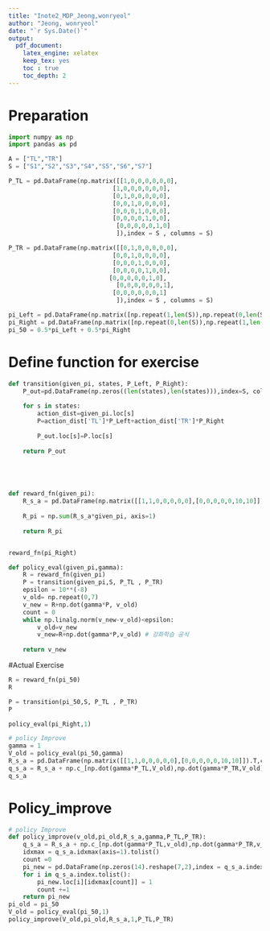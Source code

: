 ```yaml
---
title: "Inote2_MDP_Jeong,wonryeol"
author: "Jeong, wonryeol"
date: "`r Sys.Date()`"
output:
  pdf_document:
    latex_engine: xelatex
    keep_tex: yes
    toc : true
    toc_depth: 2 
---
```


# Preparation

```python
import numpy as np
import pandas as pd 

A = ["TL","TR"]
S = ["S1","S2","S3","S4","S5","S6","S7"]

P_TL = pd.DataFrame(np.matrix([[1,0,0,0,0,0,0],
                             [1,0,0,0,0,0,0],
                             [0,1,0,0,0,0,0],
                             [0,0,1,0,0,0,0],
                             [0,0,0,1,0,0,0],
                             [0,0,0,0,1,0,0],
                              [0,0,0,0,0,1,0]
                              ]),index = S , columns = S)

P_TR = pd.DataFrame(np.matrix([[0,1,0,0,0,0,0],
                             [0,0,1,0,0,0,0],
                             [0,0,0,1,0,0,0],
                             [0,0,0,0,1,0,0],
                            [0,0,0,0,0,1,0],
                              [0,0,0,0,0,0,1],
                             [0,0,0,0,0,0,1]
                              ]),index = S , columns = S)

pi_Left = pd.DataFrame(np.matrix([np.repeat(1,len(S)),np.repeat(0,len(S))]),index = A,columns = S).T
pi_Right = pd.DataFrame(np.matrix([np.repeat(0,len(S)),np.repeat(1,len(S))]),index = A,columns = S).T
pi_50 = 0.5*pi_Left + 0.5*pi_Right


```

\newpage

# Define function for exercise

```python


def transition(given_pi, states, P_Left, P_Right):
    P_out=pd.DataFrame(np.zeros((len(states),len(states))),index=S, columns=S)
    
    for s in states:
        action_dist=given_pi.loc[s]
        P=action_dist['TL']*P_Left+action_dist['TR']*P_Right
    
        P_out.loc[s]=P.loc[s]
        
    return P_out





def reward_fn(given_pi):
    R_s_a = pd.DataFrame(np.matrix([[1,1,0,0,0,0,0],[0,0,0,0,0,10,10]]).T,columns=["TL","TR"],index=S)
    
    R_pi = np.sum(R_s_a*given_pi, axis=1)
    
    return R_pi


reward_fn(pi_Right)

def policy_eval(given_pi,gamma):
    R = reward_fn(given_pi)
    P = transition(given_pi,S, P_TL , P_TR)  
    epsilon = 10**(-8)
    v_old= np.repeat(0,7)
    v_new = R+np.dot(gamma*P, v_old)
    count = 0 
    while np.linalg.norm(v_new-v_old)<epsilon:
        v_old=v_new
        v_new=R+np.dot(gamma*P,v_old) # 강화학습 공식 
    
    return v_new
```

\newpage

#Actual Exercise 

```python
R = reward_fn(pi_50)
R
```
\vspace{30pt}
```python
P = transition(pi_50,S, P_TL , P_TR)
P
```
\vspace{30pt}
```python
policy_eval(pi_Right,1)
```


```python
# policy Improve 
gamma = 1
V_old = policy_eval(pi_50,gamma)
R_s_a = pd.DataFrame(np.matrix([[1,1,0,0,0,0,0],[0,0,0,0,0,10,10]]).T,columns=["TL","TR"],index=S)
q_s_a = R_s_a + np.c_[np.dot(gamma*P_TL,V_old),np.dot(gamma*P_TR,V_old)]
q_s_a
```

\newpage

# Policy_improve

```python
# policy Improve 
def policy_improve(v_old,pi_old,R_s_a,gamma,P_TL,P_TR):
    q_s_a = R_s_a + np.c_[np.dot(gamma*P_TL,v_old),np.dot(gamma*P_TR,v_old)]
    idxmax = q_s_a.idxmax(axis=1).tolist()
    count =0 
    pi_new = pd.DataFrame(np.zeros(14).reshape(7,2),index = q_s_a.index,columns = q_s_a.columns)
    for i in q_s_a.index.tolist():
        pi_new.loc[i][idxmax[count]] = 1
        count +=1
    return pi_new
pi_old = pi_50
V_old = policy_eval(pi_50,1)
policy_improve(V_old,pi_old,R_s_a,1,P_TL,P_TR)
```


